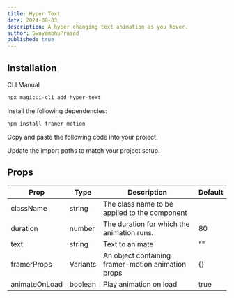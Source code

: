 ```yaml
---
title: Hyper Text
date: 2024-08-03
description: A hyper changing text animation as you hover.
author: SwayambhuPrasad
published: true
---
```


<ComponentPreview name="hyper-text-demo" />

## Installation

<Tabs defaultValue="cli">

<TabsList>
  <TabsTrigger value="cli">CLI</TabsTrigger>
  <TabsTrigger value="manual">Manual</TabsTrigger>
</TabsList>
<TabsContent value="cli">

```bash
npx magicui-cli add hyper-text
```

</TabsContent>

<TabsContent value="manual">

<Steps>

<Step>Install the following dependencies:</Step>

```bash
npm install framer-motion
```

<Step>Copy and paste the following code into your project.</Step>

<ComponentSource name="hyper-text" />

<Step>Update the import paths to match your project setup.</Step>

</Steps>

</TabsContent>

</Tabs>

## Props

| Prop          | Type     | Description                                        | Default |
| ------------- | -------- | -------------------------------------------------- | ------- |
| className     | string   | The class name to be applied to the component      |         |
| duration      | number   | The duration for which the animation runs.         | 80      |
| text          | string   | Text to animate                                    | ""      |
| framerProps   | Variants | An object containing framer-motion animation props | {}      |
| animateOnLoad | boolean  | Play animation on load                             | true    |
